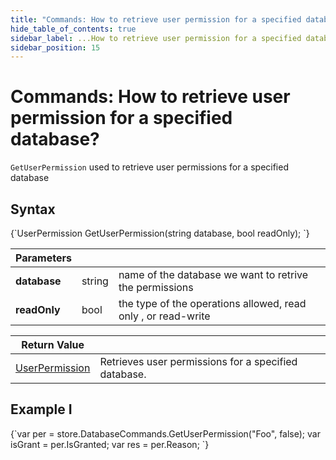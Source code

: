 ```yaml
---
title: "Commands: How to retrieve user permission for a specified database?"
hide_table_of_contents: true
sidebar_label: ...How to retrieve user permission for a specified database
sidebar_position: 15
---
```



# Commands: How to retrieve user permission for a specified database?

`GetUserPermission` used to retrieve user permissions for a specified database

## Syntax

<TabItem value="get_user_permission_1" label="get_user_permission_1">
<CodeBlock language="csharp">
{`UserPermission GetUserPermission(string database, bool readOnly);
`}
</CodeBlock>
</TabItem>


| Parameters | | |
| ------------- | ------------- | ----- |
| **database** | string | name of the database we want to retrive the permissions |
| **readOnly** | bool | the type of the operations allowed, read only , or read-write |


| Return Value | |
| ------------- | ----- |
| [UserPermission](../../../glossary/user-permission.mdx) | Retrieves user permissions for a specified database. |

## Example I

<TabItem value="get_user_permission_2" label="get_user_permission_2">
<CodeBlock language="csharp">
{`var per = store.DatabaseCommands.GetUserPermission("Foo", false);
var isGrant = per.IsGranted;
var res = per.Reason;
`}
</CodeBlock>
</TabItem>


